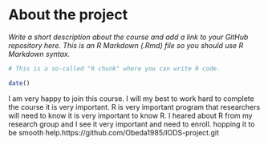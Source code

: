 
# About the project

*Write a short description about the course and add a link to your GitHub repository here. This is an R Markdown (.Rmd) file so you should use R Markdown syntax.*

```r
# This is a so-called "R chunk" where you can write R code.

date()

```
I am very happy to join this course. I will my best to work hard to complete the course it is very important. R is very important program that researchers will need to know it is very important to know R. I heared about R from my research group and I see it very important and need to enroll. hopping it to be smooth
help.https://github.com/Obeda1985/IODS-project.git 


